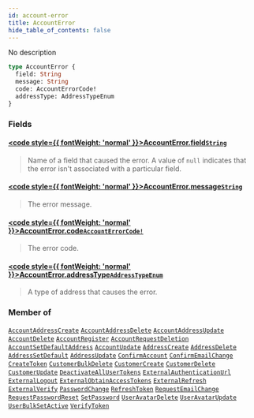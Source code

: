 ```yaml
---
id: account-error
title: AccountError
hide_table_of_contents: false
---
```








No description

```graphql
type AccountError {
  field: String
  message: String
  code: AccountErrorCode!
  addressType: AddressTypeEnum
}
```


### Fields

#### [<code style={{ fontWeight: 'normal' }}>AccountError.<b>field</b></code>](#)<Bullet />[`String`](../../../developer/api-reference/scalars/string) <Badge class="secondary" text="scalar"/>
> Name of a field that caused the error. A value of `null` indicates that the error isn't associated with a particular field.
> 

#### [<code style={{ fontWeight: 'normal' }}>AccountError.<b>message</b></code>](#)<Bullet />[`String`](../../../developer/api-reference/scalars/string) <Badge class="secondary" text="scalar"/>
> The error message.
> 

#### [<code style={{ fontWeight: 'normal' }}>AccountError.<b>code</b></code>](#)<Bullet />[`AccountErrorCode!`](../../../developer/api-reference/enums/account-error-code) <Badge class="secondary" text="non-null"/> <Badge class="secondary" text="enum"/>
> The error code.
> 

#### [<code style={{ fontWeight: 'normal' }}>AccountError.<b>addressType</b></code>](#)<Bullet />[`AddressTypeEnum`](../../../developer/api-reference/enums/address-type-enum) <Badge class="secondary" text="enum"/>
> A type of address that causes the error.
> 



### Member of

[`AccountAddressCreate`](../../../developer/api-reference/objects/account-address-create)  <Badge class="secondary" text="object"/><Bullet />[`AccountAddressDelete`](../../../developer/api-reference/objects/account-address-delete)  <Badge class="secondary" text="object"/><Bullet />[`AccountAddressUpdate`](../../../developer/api-reference/objects/account-address-update)  <Badge class="secondary" text="object"/><Bullet />[`AccountDelete`](../../../developer/api-reference/objects/account-delete)  <Badge class="secondary" text="object"/><Bullet />[`AccountRegister`](../../../developer/api-reference/objects/account-register)  <Badge class="secondary" text="object"/><Bullet />[`AccountRequestDeletion`](../../../developer/api-reference/objects/account-request-deletion)  <Badge class="secondary" text="object"/><Bullet />[`AccountSetDefaultAddress`](../../../developer/api-reference/objects/account-set-default-address)  <Badge class="secondary" text="object"/><Bullet />[`AccountUpdate`](../../../developer/api-reference/objects/account-update)  <Badge class="secondary" text="object"/><Bullet />[`AddressCreate`](../../../developer/api-reference/objects/address-create)  <Badge class="secondary" text="object"/><Bullet />[`AddressDelete`](../../../developer/api-reference/objects/address-delete)  <Badge class="secondary" text="object"/><Bullet />[`AddressSetDefault`](../../../developer/api-reference/objects/address-set-default)  <Badge class="secondary" text="object"/><Bullet />[`AddressUpdate`](../../../developer/api-reference/objects/address-update)  <Badge class="secondary" text="object"/><Bullet />[`ConfirmAccount`](../../../developer/api-reference/objects/confirm-account)  <Badge class="secondary" text="object"/><Bullet />[`ConfirmEmailChange`](../../../developer/api-reference/objects/confirm-email-change)  <Badge class="secondary" text="object"/><Bullet />[`CreateToken`](../../../developer/api-reference/objects/create-token)  <Badge class="secondary" text="object"/><Bullet />[`CustomerBulkDelete`](../../../developer/api-reference/objects/customer-bulk-delete)  <Badge class="secondary" text="object"/><Bullet />[`CustomerCreate`](../../../developer/api-reference/objects/customer-create)  <Badge class="secondary" text="object"/><Bullet />[`CustomerDelete`](../../../developer/api-reference/objects/customer-delete)  <Badge class="secondary" text="object"/><Bullet />[`CustomerUpdate`](../../../developer/api-reference/objects/customer-update)  <Badge class="secondary" text="object"/><Bullet />[`DeactivateAllUserTokens`](../../../developer/api-reference/objects/deactivate-all-user-tokens)  <Badge class="secondary" text="object"/><Bullet />[`ExternalAuthenticationUrl`](../../../developer/api-reference/objects/external-authentication-url)  <Badge class="secondary" text="object"/><Bullet />[`ExternalLogout`](../../../developer/api-reference/objects/external-logout)  <Badge class="secondary" text="object"/><Bullet />[`ExternalObtainAccessTokens`](../../../developer/api-reference/objects/external-obtain-access-tokens)  <Badge class="secondary" text="object"/><Bullet />[`ExternalRefresh`](../../../developer/api-reference/objects/external-refresh)  <Badge class="secondary" text="object"/><Bullet />[`ExternalVerify`](../../../developer/api-reference/objects/external-verify)  <Badge class="secondary" text="object"/><Bullet />[`PasswordChange`](../../../developer/api-reference/objects/password-change)  <Badge class="secondary" text="object"/><Bullet />[`RefreshToken`](../../../developer/api-reference/objects/refresh-token)  <Badge class="secondary" text="object"/><Bullet />[`RequestEmailChange`](../../../developer/api-reference/objects/request-email-change)  <Badge class="secondary" text="object"/><Bullet />[`RequestPasswordReset`](../../../developer/api-reference/objects/request-password-reset)  <Badge class="secondary" text="object"/><Bullet />[`SetPassword`](../../../developer/api-reference/objects/set-password)  <Badge class="secondary" text="object"/><Bullet />[`UserAvatarDelete`](../../../developer/api-reference/objects/user-avatar-delete)  <Badge class="secondary" text="object"/><Bullet />[`UserAvatarUpdate`](../../../developer/api-reference/objects/user-avatar-update)  <Badge class="secondary" text="object"/><Bullet />[`UserBulkSetActive`](../../../developer/api-reference/objects/user-bulk-set-active)  <Badge class="secondary" text="object"/><Bullet />[`VerifyToken`](../../../developer/api-reference/objects/verify-token)  <Badge class="secondary" text="object"/>



